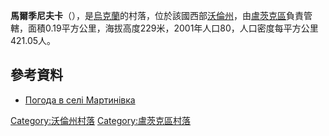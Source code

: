 {{coord|50|33|25|N|25|9|56|E|scale:30000|display=title}}

'''馬爾季尼夫卡'''（{{lang-uk|Мартинівка}}），是[[烏克蘭|烏克蘭]]的村落，位於該國西部[[沃倫州|沃倫州]]，由[[盧茨克區|盧茨克區]]負責管轄，面積0.19平方公里，海拔高度229米，2001年人口80，人口密度每平方公里421.05人。

==參考資料==
* [http://weather.in.ua/ua/volynskaja/15160 Погода в селі Мартинівка]

[[Category:沃倫州村落|Category:沃倫州村落]]
[[Category:盧茨克區村落|Category:盧茨克區村落]]


{{Volyn-geo-stub}}